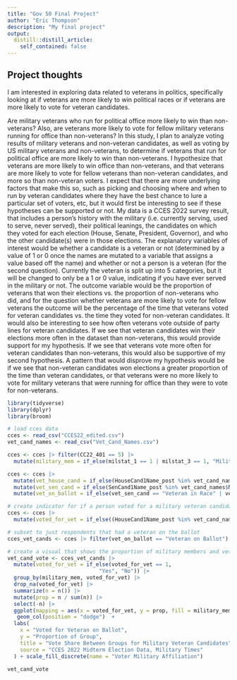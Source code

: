 ```yaml
---
title: "Gov 50 Final Project"
author: "Eric Thompson"
description: "My final project"
output:
  distill::distill_article:
    self_contained: false
---
```




## Project thoughts

I am interested in exploring data related to veterans in politics, specifically looking at if veterans are more likely to win political races or if veterans are more likely to vote for veteran candidates.


Are military veterans who run for political office more likely to win than non-veterans? Also, are veterans more likely to vote for fellow military veterans running for office than non-veterans? In this study, I plan to analyze voting results of military veterans and non-veteran candidates, as well as voting by US military veterans and non-veterans, to determine if veterans that run for political office are more likely to win than non-veterans. I hypothesize that veterans are more likely to win office than non-veterans, and that veterans are more likely to vote for fellow veterans than non-veteran candidates, and more so than non-veteran voters. I expect that there are more underlying factors that make this so, such as picking and choosing where and when to run by veteran candidates where they have the best chance to lure a particular set of voters, etc, but it would first be interesting to see if these hypotheses can be supported or not. My data is a CCES 2022 survey result, that includes a person's history with the military (i.e. currently serving, used to serve, never served), their political leanings, the candidates on which they voted for each election (House, Senate, President, Governor), and who the other candidate(s) were in those elections. The explanatory variables of interest would be whether a candidate is a veteran or not (determined by a value of 1 or 0 once the names are mutated to a variable that assigns a value based off the name) and whether or not a person is a veteran (for the second question). Currently the veteran is split up into 5 categories, but it will be changed to only be a 1 or 0 value, indicating if you have ever served in the military or not. The outcome variable would be the proportion of veterans that won their elections vs. the proportion of non-veterans who did, and for the question whether veterans are more likely to vote for fellow veterans the outcome will be the percentage of the time that veterans voted for veteran candidates vs. the time they voted for non-veteran candidates. It would also be interesting to see how often veterans vote outside of party lines for veteran candidates. If we see that veteran candidates win their elections more often in the dataset than non-veterans, this would provide support for my hypothesis. If we see that veterans vote more often for veteran candidates than non-veterans, this would also be supportive of my second hypothesis. A pattern that would disprove my hypothesis would be if we see that non-veteran candidates won elections a greater proportion of the time than veteran candidates, or that veterans were no more likely to vote for military veterans that were running for office than they were to vote for non-veterans. 

```r
library(tidyverse)
library(dplyr)
library(broom)
```


```r
# load cces data
cces <- read_csv("CCES22_edited.csv")
vet_cand_names <- read_csv("Vet_Cand_Names.csv")
```

```r
cces <- cces |> filter(CC22_401 == 5) |>
  mutate(military_mem = if_else(milstat_1 == 1 | milstat_3 == 1, "Military", "Non-military"))
```

```r
cces <- cces |>
  mutate(vet_house_cand = if_else(HouseCand1Name_post %in% vet_cand_names$Name | HouseCand2Name_post %in% vet_cand_names$Name, "Veteran in Race", "No Veteran in Race")) |>
  mutate(vet_sen_cand = if_else(SenCand1Name_post %in% vet_cand_names$Name | SenCand2Name_post %in% vet_cand_names$Name, "Veteran in Race", "No Veteran in Race")) |>
  mutate(vet_on_ballot = if_else(vet_sen_cand == "Veteran in Race" | vet_house_cand == "Veteran in Race", "Veteran on Ballot", "No Veterans on Ballot"))

```

```r
# create indicator for if a person voted for a military veteran candidate
cces <- cces |>
  mutate(voted_for_vet = if_else((HouseCand1Name_post %in% vet_cand_names$Name & CC22_412 == 1) | (HouseCand2Name_post %in% vet_cand_names$Name & CC22_412 == 2) | (SenCand1Name_post %in% vet_cand_names$Name & CC22_411 == 1) | (SenCand2Name_post %in% vet_cand_names$Name & CC22_411 == 2), 1, 0))

# subset to just respondents that had a veteran on the ballot
cces_vet_cands <- cces |> filter(vet_on_ballot == "Veteran on Ballot")

# create a visual that shows the proportion of military members and veterans that vote for candidates that are veterans compared to non-veteran voters
vet_cand_vote <- cces_vet_cands |>
  mutate(voted_for_vet = if_else(voted_for_vet == 1,
                             "Yes", "No")) |>
  group_by(military_mem, voted_for_vet) |>
  drop_na(voted_for_vet) |>
  summarize(n = n()) |>
  mutate(prop = n / sum(n)) |>
  select(-n) |>
  ggplot(mapping = aes(x = voted_for_vet, y = prop, fill = military_mem)) +
   geom_col(position = "dodge")  +
  labs(
    x = "Voted for Veteran on Ballot",
    y = "Proportion of Group",
    title = "Vote Share Between Groups for Military Veteran Candidates",
    source = "CCES 2022 Midterm Election Data, Military Times"
  ) + scale_fill_discrete(name = "Voter Military Affiliation")

vet_cand_vote
```

